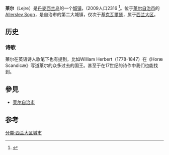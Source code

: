 '''莱尔'''（Lejre）是[[丹麥|丹麥]][[西兰岛|西兰岛]]的一个[[城镇|城镇]]，(2009人口2316 <ref>{{Cite web |url=http://www.statistikbanken.dk/BEF44 |title=Statistikbanken Tabel BEF44 |accessdate=2010-03-08 |archive-date=2018-12-26 |archive-url=https://web.archive.org/web/20181226014559/http://www.statistikbanken.dk/BEF44%20 |dead-url=no }}</ref>。位于[[莱尔自治市|莱尔自治市]]的[[Allerslev_Sogn|Allerslev Sogn]]，是自治市的第二大城镇，仅次于[[基克瓦爾瑟|基克瓦爾瑟]]，属于[[西兰大区|西兰大区]]。

== 历史 ==

=== 诗歌 ===
莱尔在英语诗人歌笔下也有提到，比如William Herbert（1778-1847）在《Horæ Scandicæ》写道莱尔的众多过去的国王。甚至于在17世纪的诗作中我们也能找到。

== 參見 ==
* [[莱尔自治市|莱尔自治市]]

== 参考 ==
{{Reflist}}

{{coord|55|36|N|11|58|E|display=title|type:city(2312)_region:DK}}

[[分类:西兰大区城市|分类:西兰大区城市]]